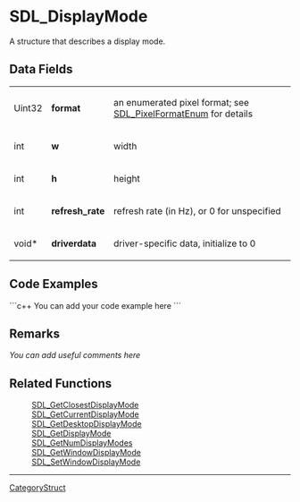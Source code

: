 <!-- pragma section-numbers off -->
<!-- pragma disable-camelcase -->

= SDL_DisplayMode =
A structure that describes a display mode.


== Data Fields ==
{|
|Uint32
|'''format'''
|an enumerated pixel format; see [[SDL_PixelFormatEnum]] for details
|-
|int
|'''w'''
|width
|-
|int
|'''h'''
|height
|-
|int
|'''refresh_rate'''
|refresh rate (in Hz), or 0 for unspecified 
|-
|void*
|'''driverdata'''
|driver-specific data, initialize to 0
|}

== Code Examples ==
```c++
You can add your code example here
```

== Remarks ==
''You can add useful comments here''

== Related Functions ==
:[[SDL_GetClosestDisplayMode]]
:[[SDL_GetCurrentDisplayMode]]
:[[SDL_GetDesktopDisplayMode]]
:[[SDL_GetDisplayMode]]
:[[SDL_GetNumDisplayModes]]
:[[SDL_GetWindowDisplayMode]]
:[[SDL_SetWindowDisplayMode]]

----
[[CategoryStruct]]
